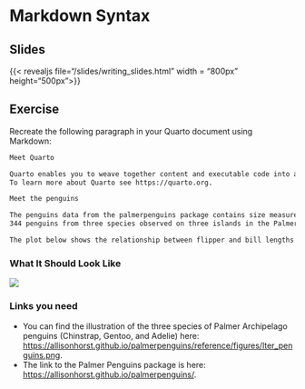# Markdown Syntax {.unnumbered}

## Slides

{{< revealjs file="/slides/writing_slides.html" width = "800px" height="500px">}}

## Exercise

Recreate the following paragraph in your Quarto document using Markdown:

``` markdown
Meet Quarto

Quarto enables you to weave together content and executable code into a finished document. 
To learn more about Quarto see https://quarto.org.

Meet the penguins

The penguins data from the palmerpenguins package contains size measurements for 
344 penguins from three species observed on three islands in the Palmer Archipelago, Antarctica. 

The plot below shows the relationship between flipper and bill lengths of these penguins.
```

### What It Should Look Like

![](https://quarto.org/docs/get-started/hello/images/rstudio-text.png)

### Links you need

-   You can find the illustration of the three species of Palmer Archipelago penguins (Chinstrap, Gentoo, and Adelie) here: <https://allisonhorst.github.io/palmerpenguins/reference/figures/lter_penguins.png>.
-   The link to the Palmer Penguins package is here: <https://allisonhorst.github.io/palmerpenguins/>.
